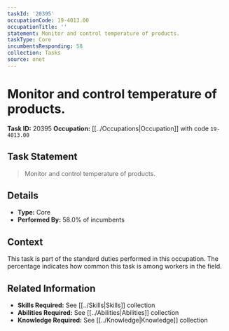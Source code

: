 ```yaml
---
taskId: '20395'
occupationCode: 19-4013.00
occupationTitle: ''
statement: Monitor and control temperature of products.
taskType: Core
incumbentsResponding: 58
collection: Tasks
source: onet
---
```

# Monitor and control temperature of products.

**Task ID:** 20395
**Occupation:** [[../Occupations|Occupation]] with code `19-4013.00`

## Task Statement

> Monitor and control temperature of products.

## Details

- **Type:** Core
- **Performed By:** 58.0% of incumbents

## Context

This task is part of the standard duties performed in this occupation. The percentage indicates how common this task is among workers in the field.

## Related Information

- **Skills Required:** See [[../Skills|Skills]] collection
- **Abilities Required:** See [[../Abilities|Abilities]] collection
- **Knowledge Required:** See [[../Knowledge|Knowledge]] collection
